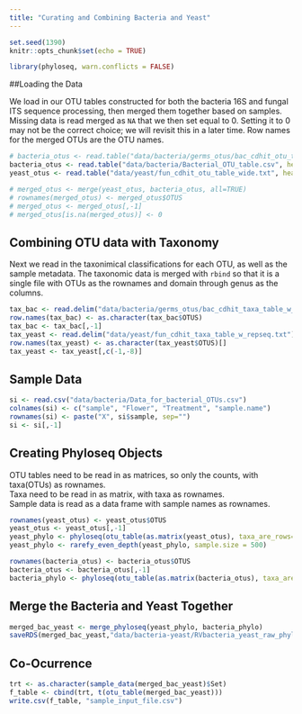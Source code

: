 ```yaml
---
title: "Curating and Combining Bacteria and Yeast"
---
```


```r
set.seed(1390)
knitr::opts_chunk$set(echo = TRUE)
```

```r
library(phyloseq, warn.conflicts = FALSE)
```

##Loading the Data

We load in our OTU tables constructed for both the bacteria 16S and fungal ITS sequence processing, then merged them together based on samples. Missing data is read merged as `NA` that we then set equal to $0$. Setting it to $0$ may not be the correct choice; we will revisit this in a later time. Row names for the merged OTUs are the OTU names.

```r
# bacteria_otus <- read.table("data/bacteria/germs_otus/bac_cdhit_otu_table_wide.txt", header = TRUE)
bacteria_otus <- read.table("data/bacteria/Bacterial_OTU_table.csv", header = TRUE, sep = ","); colnames(bacteria_otus)[1] <- "OTUS"
yeast_otus <- read.table("data/yeast/fun_cdhit_otu_table_wide.txt", header=TRUE)

# merged_otus <- merge(yeast_otus, bacteria_otus, all=TRUE)
# rownames(merged_otus) <- merged_otus$OTUS
# merged_otus <- merged_otus[,-1]
# merged_otus[is.na(merged_otus)] <- 0
```

## Combining OTU data with Taxonomy

Next we read in the taxonimical classifications for each OTU, as well as the sample metadata. The taxonomic data is merged with `rbind` so that it is a single file with OTUs as the rownames and domain through genus as the columns.

```r
tax_bac <- read.delim("data/bacteria/germs_otus/bac_cdhit_taxa_table_w_repseq.txt")[,-1]
row.names(tax_bac) <- as.character(tax_bac$OTUS)
tax_bac <- tax_bac[,-1]
tax_yeast <- read.delim("data/yeast/fun_cdhit_taxa_table_w_repseq.txt")[,-1]
row.names(tax_yeast) <- as.character(tax_yeast$OTUS)[]
tax_yeast <- tax_yeast[,c(-1,-8)]
```

## Sample Data
```r
si <- read.csv("data/bacteria/Data_for_bacterial_OTUs.csv")
colnames(si) <- c("sample", "Flower", "Treatment", "sample.name")
rownames(si) <- paste("X", si$sample, sep="")
si <- si[,-1]
```

## Creating Phyloseq Objects
OTU tables need to be read in as matrices, so only the counts, with taxa(OTUs) as rownames.
<br>
Taxa need to be read in as matrix, with taxa as rownames.
<br>
Sample data is read as a data frame with sample names as rownames.

```r
rownames(yeast_otus) <- yeast_otus$OTUS
yeast_otus <- yeast_otus[,-1]
yeast_phylo <- phyloseq(otu_table(as.matrix(yeast_otus), taxa_are_rows=T), tax_table(as.matrix(tax_yeast)), sample_data(si))
yeast_phylo <- rarefy_even_depth(yeast_phylo, sample.size = 500)

rownames(bacteria_otus) <- bacteria_otus$OTUS
bacteria_otus <- bacteria_otus[,-1]
bacteria_phylo <- phyloseq(otu_table(as.matrix(bacteria_otus), taxa_are_rows=T), tax_table(as.matrix(tax_bac)), sample_data(si))
```

## Merge the Bacteria and Yeast Together

```r
merged_bac_yeast <- merge_phyloseq(yeast_phylo, bacteria_phylo)
saveRDS(merged_bac_yeast,"data/bacteria-yeast/RVbacteria_yeast_raw_phyloseq.rds")
```

## Co-Ocurrence

```r
trt <- as.character(sample_data(merged_bac_yeast)$Set)
f_table <- cbind(trt, t(otu_table(merged_bac_yeast)))
write.csv(f_table, "sample_input_file.csv")
```

